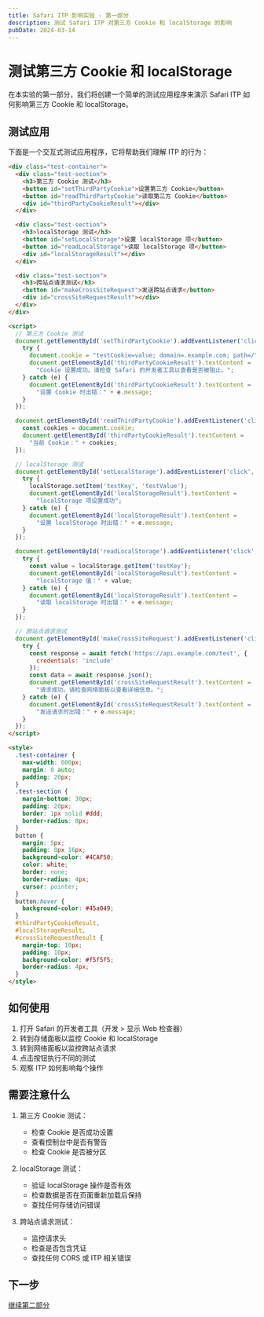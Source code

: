 ```yaml
---
title: Safari ITP 影响实验 - 第一部分
description: 测试 Safari ITP 对第三方 Cookie 和 localStorage 的影响
pubDate: 2024-03-14
---
```


# 测试第三方 Cookie 和 localStorage

在本实验的第一部分，我们将创建一个简单的测试应用程序来演示 Safari ITP 如何影响第三方 Cookie 和 localStorage。

## 测试应用

下面是一个交互式测试应用程序，它将帮助我们理解 ITP 的行为：

```html
<div class="test-container">
  <div class="test-section">
    <h3>第三方 Cookie 测试</h3>
    <button id="setThirdPartyCookie">设置第三方 Cookie</button>
    <button id="readThirdPartyCookie">读取第三方 Cookie</button>
    <div id="thirdPartyCookieResult"></div>
  </div>

  <div class="test-section">
    <h3>localStorage 测试</h3>
    <button id="setLocalStorage">设置 localStorage 项</button>
    <button id="readLocalStorage">读取 localStorage 项</button>
    <div id="localStorageResult"></div>
  </div>

  <div class="test-section">
    <h3>跨站点请求测试</h3>
    <button id="makeCrossSiteRequest">发送跨站点请求</button>
    <div id="crossSiteRequestResult"></div>
  </div>
</div>

<script>
  // 第三方 Cookie 测试
  document.getElementById('setThirdPartyCookie').addEventListener('click', () => {
    try {
      document.cookie = "testCookie=value; domain=.example.com; path=/";
      document.getElementById('thirdPartyCookieResult').textContent = 
        "Cookie 设置成功。请检查 Safari 的开发者工具以查看是否被阻止。";
    } catch (e) {
      document.getElementById('thirdPartyCookieResult').textContent = 
        "设置 Cookie 时出错：" + e.message;
    }
  });

  document.getElementById('readThirdPartyCookie').addEventListener('click', () => {
    const cookies = document.cookie;
    document.getElementById('thirdPartyCookieResult').textContent = 
      "当前 Cookie：" + cookies;
  });

  // localStorage 测试
  document.getElementById('setLocalStorage').addEventListener('click', () => {
    try {
      localStorage.setItem('testKey', 'testValue');
      document.getElementById('localStorageResult').textContent = 
        "localStorage 项设置成功";
    } catch (e) {
      document.getElementById('localStorageResult').textContent = 
        "设置 localStorage 时出错：" + e.message;
    }
  });

  document.getElementById('readLocalStorage').addEventListener('click', () => {
    try {
      const value = localStorage.getItem('testKey');
      document.getElementById('localStorageResult').textContent = 
        "localStorage 值：" + value;
    } catch (e) {
      document.getElementById('localStorageResult').textContent = 
        "读取 localStorage 时出错：" + e.message;
    }
  });

  // 跨站点请求测试
  document.getElementById('makeCrossSiteRequest').addEventListener('click', async () => {
    try {
      const response = await fetch('https://api.example.com/test', {
        credentials: 'include'
      });
      const data = await response.json();
      document.getElementById('crossSiteRequestResult').textContent = 
        "请求成功。请检查网络面板以查看详细信息。";
    } catch (e) {
      document.getElementById('crossSiteRequestResult').textContent = 
        "发送请求时出错：" + e.message;
    }
  });
</script>

<style>
  .test-container {
    max-width: 600px;
    margin: 0 auto;
    padding: 20px;
  }
  .test-section {
    margin-bottom: 30px;
    padding: 20px;
    border: 1px solid #ddd;
    border-radius: 8px;
  }
  button {
    margin: 5px;
    padding: 8px 16px;
    background-color: #4CAF50;
    color: white;
    border: none;
    border-radius: 4px;
    cursor: pointer;
  }
  button:hover {
    background-color: #45a049;
  }
  #thirdPartyCookieResult,
  #localStorageResult,
  #crossSiteRequestResult {
    margin-top: 10px;
    padding: 10px;
    background-color: #f5f5f5;
    border-radius: 4px;
  }
</style>
```

## 如何使用

1. 打开 Safari 的开发者工具（开发 > 显示 Web 检查器）
2. 转到存储面板以监控 Cookie 和 localStorage
3. 转到网络面板以监控跨站点请求
4. 点击按钮执行不同的测试
5. 观察 ITP 如何影响每个操作

## 需要注意什么

1. 第三方 Cookie 测试：
   - 检查 Cookie 是否成功设置
   - 查看控制台中是否有警告
   - 检查 Cookie 是否被分区

2. localStorage 测试：
   - 验证 localStorage 操作是否有效
   - 检查数据是否在页面重新加载后保持
   - 查找任何存储访问错误

3. 跨站点请求测试：
   - 监控请求头
   - 检查是否包含凭证
   - 查找任何 CORS 或 ITP 相关错误

## 下一步

[继续第二部分](/experiments/safari_itp/zh-cn/2) 